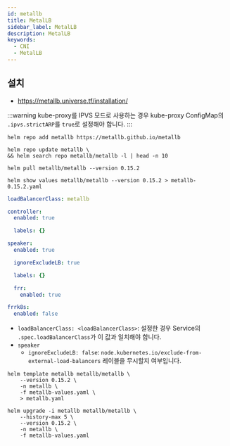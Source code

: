 ```yaml
---
id: metallb
title: MetalLB
sidebar_label: MetalLB
description: MetalLB
keywords:
  - CNI
  - MetalLB
---
```


## 설치

- https://metallb.universe.tf/installation/

:::warning
kube-proxy를 IPVS 모드로 사용하는 경우 kube-proxy ConfigMap의 `.ipvs.strictARP`를 `true`로 설정해야 합니다.
:::

```shell
helm repo add metallb https://metallb.github.io/metallb
```

```shell
helm repo update metallb \
&& helm search repo metallb/metallb -l | head -n 10
```

```shell
helm pull metallb/metallb --version 0.15.2
```

```shell
helm show values metallb/metallb --version 0.15.2 > metallb-0.15.2.yaml
```

```yaml title="metallb-values.yaml"
loadBalancerClass: metallb

controller:
  enabled: true

  labels: {}

speaker:
  enabled: true

  ignoreExcludeLB: true

  labels: {}

  frr:
    enabled: true

frrk8s:
  enabled: false
```

- `loadBalancerClass: <loadBalancerClass>`: 설정한 경우 Service의 `.spec.loadBalancerClass`가 이 값과 일치해야 합니다.
- `speaker`
  - `ignoreExcludeLB: false`: `node.kubernetes.io/exclude-from-external-load-balancers` 레이블을 무시할지 여부입니다.

```shell
helm template metallb metallb/metallb \
    --version 0.15.2 \
    -n metallb \
    -f metallb-values.yaml \
    > metallb.yaml
```

```shell
helm upgrade -i metallb metallb/metallb \
    --history-max 5 \
    --version 0.15.2 \
    -n metallb \
    -f metallb-values.yaml
```
